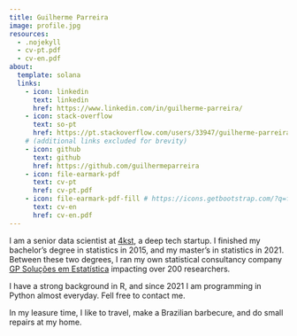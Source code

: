 ```yaml
---
title: Guilherme Parreira
image: profile.jpg
resources:
  - .nojekyll
  - cv-pt.pdf
  - cv-en.pdf
about:
  template: solana
  links:
    - icon: linkedin
      text: linkedin
      href: https://www.linkedin.com/in/guilherme-parreira/
    - icon: stack-overflow
      text: so-pt
      href: https://pt.stackoverflow.com/users/33947/guilherme-parreira
    # (additional links excluded for brevity)
    - icon: github
      text: github
      href: https://github.com/guilhermeparreira
    - icon: file-earmark-pdf
      text: cv-pt
      href: cv-pt.pdf
    - icon: file-earmark-pdf-fill # https://icons.getbootstrap.com/?q=file-earmark-pdf
      text: cv-en
      href: cv-en.pdf
---
```


I am a senior data scientist at [4kst](https://4kst.com/), a deep tech startup. I finished my bachelor's degree in statistics in 2015, and my master's in statistics in 2021. Between these two degrees, I ran my own statistical consultancy company [GP Soluções em Estatística](https://gpestatistica.netlify.app/) impacting over 200 researchers.

I have a strong background in R, and since 2021 I am programming in Python almost everyday. Fell free to contact me.

In my leasure time, I like to travel, make a Brazilian barbecure, and do small repairs at my home.